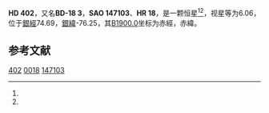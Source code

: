 {{Starbox begin
| name = HD 402
}}
{{Starbox observe
| epoch = [[J2000.0|J2000.0]]
| constell = {{星座名待查}}<ref name=SIMBAD>{{cite web
 | url=http://simbad.u-strasbg.fr/simbad/sim-id?Ident=HR+18
 | title=Pulsating variable Star
 | publisher=Centre de Données astronomiques de Strasbourg
 | work=SIMBAD
 | accessdate=2012-07-13
 | archive-date=2016-03-17
 | archive-url=https://web.archive.org/web/20160317072253/http://simbad.u-strasbg.fr/simbad/sim-id?Ident=HR+18
 | dead-url=no
 }}</ref><ref name=DATA>{{cite web
 | url=http://vizier.u-strasbg.fr/viz-bin/VizieR-5?-out.add=.&-source=5050&-corr=PK=HR&-out.max=9999&HR=18
 | title=VizieR Detailed Page
 | accessdate=2012-07-13
 | archive-date=2016-03-05
 | archive-url=https://web.archive.org/web/20160305071650/http://vizier.u-strasbg.fr/viz-bin/VizieR-5?-out.add=.&-source=5050&-corr=PK=HR&-out.max=9999&HR=18
 | dead-url=no
 }}</ref>
| 星官 = 
| ra = {{RA|0|8|33.4}}<ref name=SIMBAD /><ref name=DATA />
| dec = {{DEC|-17|34|39}}<ref name=SIMBAD /><ref name=DATA />
| appmag_v = 6.06<ref name=SIMBAD /><ref name=DATA />
}}
{{Starbox character
| class = M0III<ref name=SIMBAD /><ref name=DATA />
| b-v = 1.67<ref name=SIMBAD /><ref name=DATA />
| u-b = 1.97<ref name=SIMBAD /><ref name=DATA />
| r-i = <ref name=SIMBAD /><ref name=DATA />
| variable = 
}}
{{Starbox astrometry
| radial_v = 1.97
| prop_mo_ra = -17
| parallax = 
| p_error = 
}}
{{Starbox catalog
| names =BD-18 3，[[SAO星表|SAO]] 147103，[[HD星表|HD]] 402，[[HR星表|HR]] 18}}
{{Starbox reference |Simbad=HR+18}}
{{Starbox end}}

'''HD 402'''，又名'''BD-18 3'''，'''SAO 147103'''、'''HR 18'''，是一颗恒星<ref name=SIMBAD /><ref name=DATA />，视星等为6.06，位于[[銀道座標系|銀經]]74.69，[[銀道座標系|銀緯]]-76.25，其[[B1900.0|B1900.0]]坐标为赤經{{RA|0|3|27.1}}，赤緯{{DEC|-18|-76.25|1}}。

== 参考文献 ==
{{reflist}}

{{star-stub}}

[[Category:HD和HDE天體|402]]
[[Category:HR天體|0018]]
[[Category:SAO天體|147103]]
